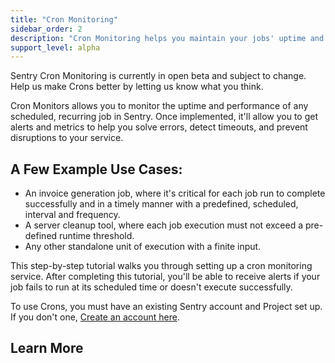 ```yaml
---
title: "Cron Monitoring"
sidebar_order: 2
description: "Cron Monitoring helps you maintain your jobs' uptime and performance, delivering alerts and metrics to help you solve errors, detect timeouts, and prevent disruptions to your service."
support_level: alpha
---
```


<Alert level="warning" title="Important">
Sentry Cron Monitoring is currently in open beta and subject to change. Help us make Crons better by letting us know what you think.
</Alert>

Cron Monitors allows you to monitor the uptime and performance of any scheduled, recurring job in Sentry. Once implemented, it'll allow you to get alerts and metrics to help you solve errors, detect timeouts, and prevent disruptions to your service.

## A Few Example Use Cases:

- An invoice generation job, where it's critical for each job run to complete successfully and in a timely manner with a predefined, scheduled, interval and frequency.
- A server cleanup tool, where each job execution must not exceed a pre-defined runtime threshold.
- Any other standalone unit of execution with a finite input.

This step-by-step tutorial walks you through setting up a cron monitoring service. After completing this tutorial, you'll be able to receive alerts if your job fails to run at its scheduled time or doesn't execute successfully.

To use Crons, you must have an existing Sentry account and Project set up. If you don't one, [Create an account here](https://sentry.io/signup/).

## Learn More

<PageGrid />

